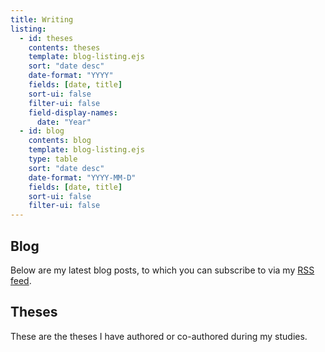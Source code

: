 ```yaml
---
title: Writing
listing: 
  - id: theses
    contents: theses
    template: blog-listing.ejs
    sort: "date desc"
    date-format: "YYYY"
    fields: [date, title]
    sort-ui: false
    filter-ui: false
    field-display-names:
      date: "Year"
  - id: blog
    contents: blog
    template: blog-listing.ejs
    type: table
    sort: "date desc"
    date-format: "YYYY-MM-D"
    fields: [date, title]
    sort-ui: false
    filter-ui: false
---
```


## Blog

Below are my latest blog posts, to which you can subscribe to via my
[RSS feed](https://mackrics.com/blog.xml).


:::{#blog}
:::

## Theses

These are the theses I have authored or co-authored during my studies.

:::{#theses}
:::
